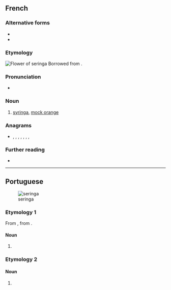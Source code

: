 ==French==

===Alternative forms===
* {{l|fr|seringat}}
* {{l|fr|syringa}}

===Etymology===
[[File:Philadelphus_coronarius_MHNT.jpg|thumb|Flower of seringa]]
Borrowed from {{etyl|la|fr}} {{m|la|syringa}}.

===Pronunciation===
* {{IPA|/s(ə)ʁɛ̃ɡa/|lang=fr}}

===Noun===
{{fr-noun|m}}

# {{lb|fr|plant}} [[syringa]], [[mock orange]]

===Anagrams===
* {{l|fr|engrais}}, {{l|fr|graines}}, {{l|fr|ingéras}}, {{l|fr|régnais}}, {{l|fr|resigna}}, {{l|fr|résigna}}, {{l|fr|saigner}}, {{l|fr|signera}}

===Further reading===
* {{R:TLFi}}

----

==Portuguese==
[[File:Syringe2.jpg|thumb|seringa]]

===Etymology 1===
From {{der|pt|ML.|syringa}}, from {{m|la|sȳrinx}}.

====Noun====
{{pt-noun|f}}

# {{l|en|syringe}}

===Etymology 2===

====Noun====
{{pt-noun|mf}}

# {{lb|pt|colloquial}} {{l|en|bore}} {{gloss|boring person}}